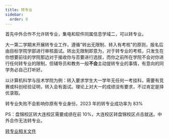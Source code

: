 ```yaml
---
title: 转专业
sidebar:
  order: 0
---
```


首先中外合作不允许转专业，集电和软件同属信息学域二，可以转专业。

大一第二学期末开展转专业工作，遵循"转出无限制、转入有考核"的原则，报名后由目标学院学部进行审核面试。转出无限制即意为，对于转专业的考核，只发生在你想要前往的学院那边对于接收你与否要进行选拔，而你之前所在学院不会对你进行任何转专业的限制，但辅导员和教务一般**不会**主动提转专业的事情，有意向的同学务必自己打听好。

以计算机科学与技术学院为例：转入要求学生大一学年无任何一考挂科，需要有竞赛或科创经验证明，转入会有面试。理论上对大一的成绩没有要求，不过肯定是择优录取。

转专业失败不会影响你原有专业身份。2023 年的转专业成功率为 83%

PS：盘锦校区转大连校区需要成绩在前 10%，大连校区转盘锦校区点击就送。中外合作无法转专业。

[转专业相关文件](https://alist.linyang.ink/%E8%BD%AC%E4%B8%93%E4%B8%9A%E8%B5%84%E6%96%99)
